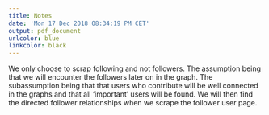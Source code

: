 ```yaml
---
title: Notes
date: 'Mon 17 Dec 2018 08:34:19 PM CET'
output: pdf_document
urlcolor: blue
linkcolor: black
---
```


We only choose to scrap following and not followers. 
The assumption being that we will encounter the followers later on in the graph. The subassumption being that that users who contribute will be well connected in the graphs and that all 'important' users will be found. 
We will then find the directed follower relationships when we scrape the follower user page.
